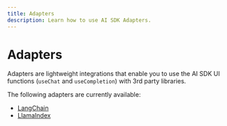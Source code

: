 ---
title: Adapters
description: Learn how to use AI SDK Adapters.
---

# Adapters

Adapters are lightweight integrations that enable you to use
the AI SDK UI functions (`useChat` and `useCompletion`)
with 3rd party libraries.

The following adapters are currently available:

- [LangChain](/providers/adapters/langchain)
- [LlamaIndex](/providers/adapters/llamaindex)
